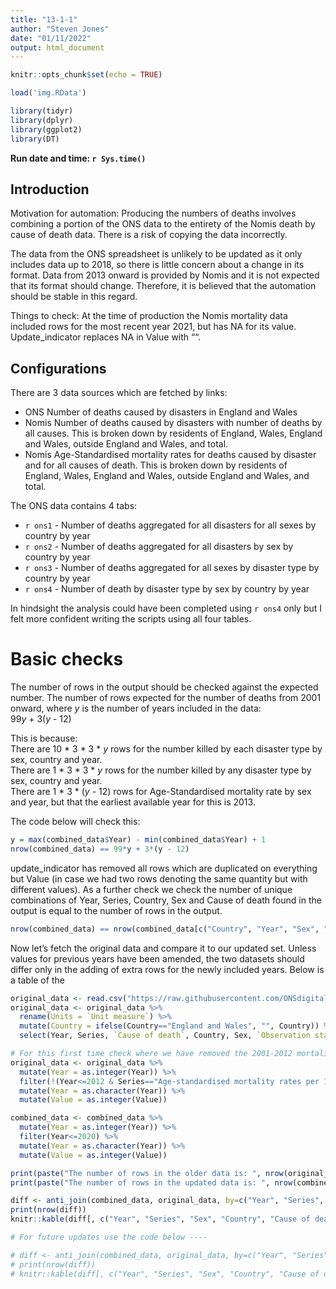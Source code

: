 ```yaml
---
title: "13-1-1"
author: "Steven Jones"
date: "01/11/2022"
output: html_document
---
```


```r
knitr::opts_chunk$set(echo = TRUE)
```

```r
load('img.RData')
```



```r
library(tidyr)
library(dplyr)
library(ggplot2)
library(DT)
```

**Run date and time: `r Sys.time()`**

## Introduction

Motivation for automation: 
Producing the numbers of deaths involves combining a portion of the ONS data to the entirety of the Nomis death by cause of death data. There is a risk of copying the data incorrectly. 

The data from the ONS spreadsheet is unlikely to be updated as it only includes data up to 2018, so there is little concern about a change in its format. Data from 2013 onward is provided by Nomis  and it is not expected that its format should change. Therefore, it is believed that the automation should be stable in this regard. 

Things to check:
At the time of production the Nomis mortality data included rows for the most recent year 2021, but has NA for its value. Update_indicator replaces NA in Value with "".

## Configurations

There are 3 data sources which are fetched by links:

* ONS Number of deaths caused by disasters in England and Wales
* Nomis Number of deaths caused by disasters with number of deaths by all causes. This is broken down by residents of England, Wales, England and Wales, outside England and Wales, and total.
* Nomis Age-Standardised mortality rates for deaths caused by disaster and for all causes of death. This is broken down by residents of England, Wales, England and Wales, outside England and Wales, and total.

The ONS data contains 4 tabs:

* `r ons1` - Number of deaths aggregated for all disasters for all sexes by country by year
* `r ons2` - Number of deaths aggregated for all disasters by sex by country by year
* `r ons3` - Number of deaths aggregated for all sexes by disaster type by country by year
* `r ons4` - Number of death by disaster type by sex by country by year 

In hindsight the analysis could have been completed using `r ons4` only but I felt more confident writing the scripts using all four tables. 

# Basic checks

The number of rows in the output should be checked against the expected number.
The number of rows expected for the number of deaths from 2001 onward, where *y* is the number of years included in the data:  
99*y* + 3(*y* - 12)  

This is because:  
There are 10 * 3 * 3 * *y* rows for the number killed by each disaster type by sex, country and year.  
There are 1 * 3 * 3 * *y* rows for the number killed by any disaster type by sex, country and year.  
There are 1 * 3 * (*y* - 12) rows for Age-Standardised mortality rate by sex and year, but that the earliest available year for this is 2013.  

The code below will check this: 

```r
y = max(combined_data$Year) - min(combined_data$Year) + 1
nrow(combined_data) == 99*y + 3*(y - 12)
```

update_indicator has removed all rows which are duplicated on everything but Value (in case we had two rows denoting the same quantity but with different values). As a further check we check the number of unique combinations of Year, Series, Country, Sex and Cause of death found in the output is equal to the number of rows in the output.

```r
nrow(combined_data) == nrow(combined_data[c("Country", "Year", "Sex", "Cause of death", "Series")])
```

Now let's fetch the original data and compare it to our updated set. Unless values for previous years have been amended, the two datasets should differ only in the adding of extra rows for the newly included years. Below is a table of the 

```r
original_data <- read.csv("https://raw.githubusercontent.com/ONSdigital/sdg-data/master/data/indicator_13-1-1.csv", check.names = FALSE)
original_data <- original_data %>% 
  rename(Units = `Unit measure`) %>% 
  mutate(Country = ifelse(Country=="England and Wales", "", Country)) %>% # Some rows were labelled "England and Wales" not ""
  select(Year, Series, `Cause of death`, Country, Sex, `Observation status`, `Unit multiplier`, `Units`, GeoCode, Value)

# For this first time check where we have removed the 2001-2012 mortality data use the code below ----
original_data <- original_data %>%
  mutate(Year = as.integer(Year)) %>%
  filter(!(Year<=2012 & Series=="Age-standardised mortality rates per 100,000 population")) %>%
  mutate(Year = as.character(Year)) %>% 
  mutate(Value = as.integer(Value))

combined_data <- combined_data %>% 
  mutate(Year = as.integer(Year)) %>%
  filter(Year<=2020) %>% 
  mutate(Year = as.character(Year)) %>% 
  mutate(Value = as.integer(Value))

print(paste("The number of rows in the older data is: ", nrow(original_data)))
print(paste("The number of rows in the updated data is: ", nrow(combined_data)))

diff <- anti_join(combined_data, original_data, by=c("Year", "Series", "Sex", "Country", "Cause of death")) 
print(nrow(diff))
knitr::kable(diff[, c("Year", "Series", "Sex", "Country", "Cause of death", "Value")], "pipe")

# For future updates use the code below ----

# diff <- anti_join(combined_data, original_data, by=c("Year", "Series", "Sex", "Country", "Cause of death")) 
# print(nrow(diff))
# knitr::kable(diff[, c("Year", "Series", "Sex", "Country", "Cause of death", "Value")], "pipe")

```